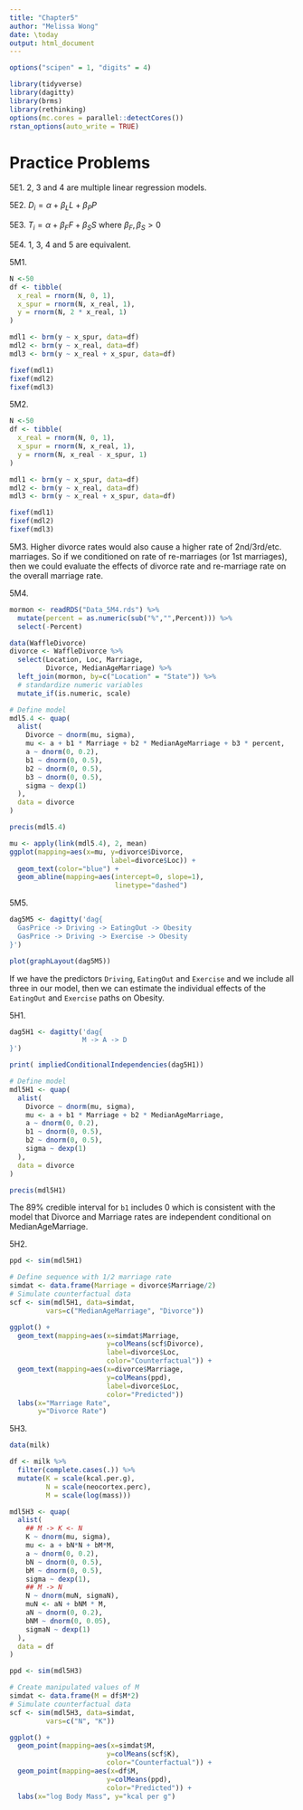 ```yaml
---
title: "Chapter5"
author: "Melissa Wong"
date: \today
output: html_document
---
```


```r
options("scipen" = 1, "digits" = 4)

library(tidyverse)
library(dagitty)
library(brms)
library(rethinking)
options(mc.cores = parallel::detectCores())
rstan_options(auto_write = TRUE)
```

# Practice Problems

5E1.  2, 3 and 4 are multiple linear regression models.

5E2.  $D_i = \alpha + \beta_L L + \beta_P P$

5E3.  $T_i = \alpha + \beta_F F + \beta_S S$ where $\beta_F, \beta_S > 0$

5E4. 1, 3, 4 and 5 are equivalent.

5M1.  

```r
N <-50
df <- tibble(
  x_real = rnorm(N, 0, 1),
  x_spur = rnorm(N, x_real, 1),
  y = rnorm(N, 2 * x_real, 1)
)

mdl1 <- brm(y ~ x_spur, data=df)
mdl2 <- brm(y ~ x_real, data=df)
mdl3 <- brm(y ~ x_real + x_spur, data=df)
```

```r
fixef(mdl1)
fixef(mdl2)
fixef(mdl3)
```

5M2.

```r
N <-50
df <- tibble(
  x_real = rnorm(N, 0, 1),
  x_spur = rnorm(N, x_real, 1),
  y = rnorm(N, x_real - x_spur, 1)
)

mdl1 <- brm(y ~ x_spur, data=df)
mdl2 <- brm(y ~ x_real, data=df)
mdl3 <- brm(y ~ x_real + x_spur, data=df)
```

```r
fixef(mdl1)
fixef(mdl2)
fixef(mdl3)
```

5M3. Higher divorce rates would also cause a higher rate of 2nd/3rd/etc. marriages.  So if we conditioned on rate of  re-marriages (or 1st marriages), then we could evaluate the effects of divorce rate and re-marriage rate on the overall marriage rate. 

5M4.

```r
mormon <- readRDS("Data_5M4.rds") %>%
  mutate(percent = as.numeric(sub("%","",Percent))) %>%
  select(-Percent)

data(WaffleDivorce)
divorce <- WaffleDivorce %>%
  select(Location, Loc, Marriage, 
         Divorce, MedianAgeMarriage) %>%
  left_join(mormon, by=c("Location" = "State")) %>%
  # standardize numeric variables
  mutate_if(is.numeric, scale)

# Define model
mdl5.4 <- quap(
  alist(
    Divorce ~ dnorm(mu, sigma),
    mu <- a + b1 * Marriage + b2 * MedianAgeMarriage + b3 * percent,
    a ~ dnorm(0, 0.2),
    b1 ~ dnorm(0, 0.5),
    b2 ~ dnorm(0, 0.5),
    b3 ~ dnorm(0, 0.5),
    sigma ~ dexp(1)
  ),
  data = divorce
)

precis(mdl5.4)
```

```r
mu <- apply(link(mdl5.4), 2, mean)
ggplot(mapping=aes(x=mu, y=divorce$Divorce,
                         label=divorce$Loc)) +
  geom_text(color="blue") +
  geom_abline(mapping=aes(intercept=0, slope=1), 
                          linetype="dashed")
```
5M5.

```r
dag5M5 <- dagitty('dag{
  GasPrice -> Driving -> EatingOut -> Obesity
  GasPrice -> Driving -> Exercise -> Obesity
}')

plot(graphLayout(dag5M5))
```

If we have the predictors `Driving`, `EatingOut` and `Exercise` and we include all three in our model, then we can estimate the individual effects of the `EatingOut` and `Exercise` paths on Obesity.

5H1.

```r
dag5H1 <- dagitty('dag{
                  M -> A -> D
}')

print( impliedConditionalIndependencies(dag5H1))
```

```r
# Define model
mdl5H1 <- quap(
  alist(
    Divorce ~ dnorm(mu, sigma),
    mu <- a + b1 * Marriage + b2 * MedianAgeMarriage,
    a ~ dnorm(0, 0.2),
    b1 ~ dnorm(0, 0.5),
    b2 ~ dnorm(0, 0.5),
    sigma ~ dexp(1)
  ),
  data = divorce
)

precis(mdl5H1)
```

The 89% credible interval for `b1` includes 0 which is consistent with the model that Divorce and Marriage rates are independent conditional on MedianAgeMarriage.

5H2. 

```r
ppd <- sim(mdl5H1)

# Define sequence with 1/2 marriage rate
simdat <- data.frame(Marriage = divorce$Marriage/2)
# Simulate counterfactual data
scf <- sim(mdl5H1, data=simdat, 
         vars=c("MedianAgeMarriage", "Divorce"))

ggplot() +
  geom_text(mapping=aes(x=simdat$Marriage,
                        y=colMeans(scf$Divorce),
                        label=divorce$Loc,
                        color="Counterfactual")) +
  geom_text(mapping=aes(x=divorce$Marriage,
                        y=colMeans(ppd),
                        label=divorce$Loc,
                        color="Predicted"))
  labs(x="Marriage Rate",
       y="Divorce Rate")
```
5H3.

```r
data(milk)

df <- milk %>%
  filter(complete.cases(.)) %>%
  mutate(K = scale(kcal.per.g),
         N = scale(neocortex.perc),
         M = scale(log(mass)))

mdl5H3 <- quap(
  alist(
    ## M -> K <- N
    K ~ dnorm(mu, sigma),
    mu <- a + bN*N + bM*M,
    a ~ dnorm(0, 0.2),
    bN ~ dnorm(0, 0.5),
    bM ~ dnorm(0, 0.5),
    sigma ~ dexp(1),
    ## M -> N
    N ~ dnorm(muN, sigmaN),
    muN <- aN + bNM * M,
    aN ~ dnorm(0, 0.2),
    bNM ~ dnorm(0, 0.05),
    sigmaN ~ dexp(1)
  ),
  data = df
)

ppd <- sim(mdl5H3)

# Create manipulated values of M
simdat <- data.frame(M = df$M*2)
# Simulate counterfactual data
scf <- sim(mdl5H3, data=simdat, 
         vars=c("N", "K"))

ggplot() +
  geom_point(mapping=aes(x=simdat$M,
                        y=colMeans(scf$K),
                        color="Counterfactual")) +
  geom_point(mapping=aes(x=df$M,
                        y=colMeans(ppd),
                        color="Predicted")) +
  labs(x="log Body Mass", y="kcal per g")
```


